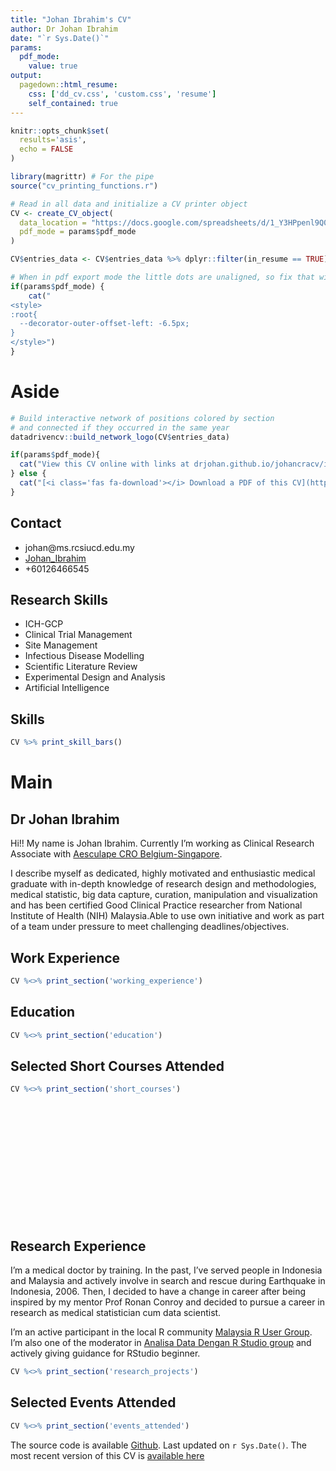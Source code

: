 ```yaml
---
title: "Johan Ibrahim's CV"
author: Dr Johan Ibrahim
date: "`r Sys.Date()`"
params:
  pdf_mode:
    value: true
output:
  pagedown::html_resume:
    css: ['dd_cv.css', 'custom.css', 'resume']
    self_contained: true
---
```

<!-- inicio academic icons -->
<link rel="stylesheet" href="https://cdn.jsdelivr.net/gh/jpswalsh/academicons@1/css/academicons.min.css">

<!-- final academic icons -->
 
<!-- start font awesome -->
<script src="https://kit.fontawesome.com/e82584e357.js" crossorigin="anonymous"></script>

 
<!-- final font awesome -->

```r
knitr::opts_chunk$set(
  results='asis', 
  echo = FALSE
)

library(magrittr) # For the pipe
source("cv_printing_functions.r")

# Read in all data and initialize a CV printer object
CV <- create_CV_object(
  data_location = "https://docs.google.com/spreadsheets/d/1_Y3HPpenl9Q0rovGZUmto6kxSCrtv8BsTGSfdk-xdXk/edit?usp=sharing",  
  pdf_mode = params$pdf_mode
)

CV$entries_data <- CV$entries_data %>% dplyr::filter(in_resume == TRUE)

```


```r
# When in pdf export mode the little dots are unaligned, so fix that with some conditional CSS.
if(params$pdf_mode) {
    cat("
<style>
:root{
  --decorator-outer-offset-left: -6.5px;
}
</style>")
}
```


Aside
=================================================================================

```r
# Build interactive network of positions colored by section
# and connected if they occurred in the same year
datadrivencv::build_network_logo(CV$entries_data)
```


```r
if(params$pdf_mode){
  cat("View this CV online with links at drjohan.github.io/johancracv/index.html")
} else {
  cat("[<i class='fas fa-download'></i> Download a PDF of this CV](https://github.com/DrJohan/johancracv/drjohan_cv.pdf).")
}
```

Contact {#contact}
--------------------------------------------------------------------------------
- <i class="fa fa-envelope"></i> johan@ms.rcsiucd.edu.my
- <i class="fab fa-linkedin-in"></i>  [Johan_Ibrahim](http://linkedin.com/in/johan_ibrahim)
- <i class="fa-brands fa-whatsapp"></i> +60126466545

Research Skills {#skills}
---------------------------------------------------------------------------------

- ICH-GCP
- Clinical Trial Management
- Site Management
- Infectious Disease Modelling
- Scientific Literature Review
- Experimental Design and Analysis
- Artificial Intelligence

Skills {#skills}
--------------------------------------------------------------------------------

```r
CV %>% print_skill_bars()
```


Main
================================================================================

Dr Johan Ibrahim {#title}
--------------------------------------------------------------------------------

Hi!! My name is Johan Ibrahim. Currently I'm working as Clinical Research Associate with [Aesculape CRO Belgium-Singapore](https://www.aesculape.com). 


I describe myself as dedicated, highly motivated and enthusiastic medical graduate with in-depth knowledge of research design and methodologies, medical statistic, big data capture, curation, manipulation and visualization and has been certified Good Clinical Practice researcher from National Institute of Health (NIH) Malaysia.Able to use own initiative and work as part of a team under pressure to meet challenging deadlines/objectives. 

Work Experience {data-icon=suitcase}
--------------------------------------------------------------------------------
::: aside

:::

```r
CV %<>% print_section('working_experience')
```

Education {data-icon=graduation-cap data-concise=true}
--------------------------------------------------------------------------------

```r
CV %<>% print_section('education')
```


Selected Short Courses Attended {data-icon=book} 
--------------------------------------------------------------------------------

```r
CV %<>% print_section('short_courses')
```
<br>
<br>
<br>
<br>
<br>
<br>
<br>
<br>
<br>
<br>
<br>


Research Experience {data-icon=laptop}
--------------------------------------------------------------------------------
::: aside
I'm a medical doctor by training. In the past, I've served people in Indonesia and Malaysia and actively involve in search and rescue during Earthquake in Indonesia, 2006. Then, I decided to have a change in career after being inspired by my mentor Prof Ronan Conroy and decided to pursue a career in research as medical statistician cum data scientist. 

I'm an active participant in the local R community [Malaysia R User Group](https://www.meetup.com/MY-RUserGroup/). I'm also one of the moderator in [Analisa Data Dengan R Studio group](https://www.facebook.com/groups/R4data) and actively giving guidance for RStudio beginner.

:::





```r
CV %<>% print_section('research_projects')
```


Selected Events Attended {data-icon=calendar-check}
--------------------------------------------------------------------------------

```r
CV %<>% print_section('events_attended')
```


<!-- Selected Data Science Writing {data-icon=chart-line} -->
<!-- -------------------------------------------------------------------------------- -->

::: aside

The source code is available <i class="fa fa-github"></i> [Github](https://github.com/DrJohan/johancracv).
Last updated on `r Sys.Date()`. The most recent version of this CV is [available here](drjohan.github.io/johancracv/index.html)

:::



